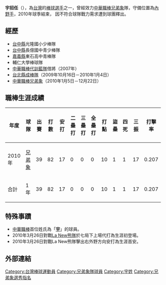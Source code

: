 {{Infobox CPBL player|
bgcolor1=#1c2841|
bgcolor2=#6d7380|
textcolor1=#FFF200|
textcolor2=#FFF200|
name=宇招任|
image=|
width=150|
position=內野手|
team=|
number=|
bats=右|
throws=右|
birthdate={{birth_date_and_age|1984|3|24|mf=y}}|
birthplace={{TWN}}[[台中縣|台中縣]]|
debutdate=3月26日|
debutyear=2010年|
debutteam=兄弟象|
statyear=2010年|
stat1label=[[打擊率|打擊率]]|
stat1value=0.207|
stat2label=[[全壘打|全壘打]]|
stat2value=0|
stat3label=[[打點|打點]]|
stat3value=10|
teams=<nowiki></nowiki>
*[[兄弟象|兄弟象]]（2010年）
}}
'''宇招任'''（{{bd|1984年|3月24日|||宇}}），為[[台灣|台灣]]的[[棒球|棒球]][[运动员|選手]]之一，曾經效力[[中華職棒|中華職棒]][[兄弟象|兄弟象]]隊，守備位置為[[內野手|內野手]]，2010年球季結束， 因不符合球隊戰力需求遭到球團釋出。

==經歷==
*[[台中縣|台中縣]]光隆國小少棒隊
*[[台中縣|台中縣]]長億國中青少棒隊
*[[嘉義縣|嘉義縣]]東石高中青棒隊
*輔仁大學棒球隊
*[[中華職棒|中華職棒]][[代訓藍隊|代訓藍隊]]借將（2007年）
*[[台北縣成棒隊|台北縣成棒隊]]（2009年10月16日－2010年1月4日）
*[[中華職棒|中華職棒]][[兄弟象|兄弟象]]（2010年1月5日－12月22日）

== 職棒生涯成績 ==
{|border=1 width="800px"
|- align=middle 
!年度!!球隊!!出賽!!打數!!安打!!二壘打!!三壘打!!全壘打!!打點!!盜壘!!四死!!三振!!打擊率
|- align="center"
|2010年||[[兄弟象|兄弟象]]||39||82||17||0||0||0||10||1||1||17||0.207
|- align="middle" style="color:black; background-color:yellow"
!合計!!1年!!39!!82!!17!!0!!0!!0!!10!!1!!1!!17!!0.207
|}

== 特殊事蹟 ==

* [[中華職業棒球大聯盟|中華職棒]]首位姓氏為「'''[[宇姓|宇]]'''」的球員。
* 2010年3月26日對戰[[Lamigo桃猿|La New熊隊]]於七局下上場代打為生涯初登場。
* 2010年3月26日對戰La New熊隊擊出右外野方向安打為生涯首安。

==外部連結==
{{台灣棒球維基館}}
{{中華職棒球員資料|id=R369|name=宇招任}}

{{兄弟象2010年中華職棒總冠軍}}

{{棒球選手小作品}}
{{Taiwan-sport-bio-stub}}

[[Category:台灣棒球運動員|Category:台灣棒球運動員]]
[[Category:兄弟象隊球員|Category:兄弟象隊球員]]
[[Category:宇姓|Category:宇姓]]
[[Category:兄弟象選秀指名|Category:兄弟象選秀指名]]
